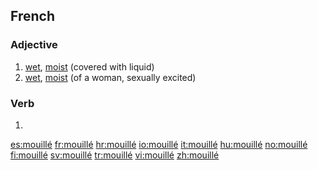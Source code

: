 ==French==

===Adjective===
{{fr-adj}}

# [[wet]], [[moist]] (covered with liquid)
# [[wet]], [[moist]] (of a woman, sexually excited)

===Verb===
{{fr-past participle}}

# {{past participle of|mouiller|lang=fr}}

[[es:mouillé]]
[[fr:mouillé]]
[[hr:mouillé]]
[[io:mouillé]]
[[it:mouillé]]
[[hu:mouillé]]
[[no:mouillé]]
[[fi:mouillé]]
[[sv:mouillé]]
[[tr:mouillé]]
[[vi:mouillé]]
[[zh:mouillé]]